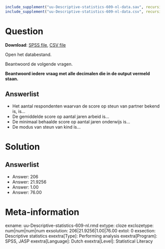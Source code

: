 ```{r, echo = FALSE, results = "hide"}
include_supplement("uu-Descriptive-statistics-609-nl-data.sav", recursive = TRUE)
include_supplement("uu-Descriptive-statistics-609-nl-data.csv", recursive = TRUE)
```

Question
========

**Download**: [SPSS file](uu-Descriptive-statistics-609-nl-data.sav), [CSV file](uu-Descriptive-statistics-609-nl-data.csv)

Open het databestand.

Beantwoord de volgende vragen. 

**Beantwoord iedere vraag met alle decimalen die in de output vermeld staan.**

Answerlist
----------
* Het aantal respondenten waarvan de score op steun van partner bekend is, is…
* De gemiddelde score op aantal jaren arbeid is…
* De minimaal behaalde score op aantal jaren onderwijs is…
* De modus van steun van kind is…

Solution
========

Answerlist
----------
* Answer: 206
* Answer: 21.9256
* Answer: 1.00
* Answer: 76.00


Meta-information
================
exname: uu-Descriptive-statistics-609-nl.rmd
extype: cloze
exclozetype: num|num|num|num 
exsolution: 206|21.9256|1.00|76.00
extol: 0
exsection: Descriptive statistics
exextra[Type]: Performing analysis
exextra[Program]: SPSS, JASP
exextra[Language]: Dutch
exextra[Level]: Statistical Literacy